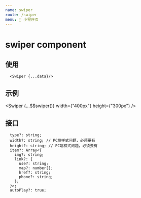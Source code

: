 ```yaml
---
name: swiper
route: /swiper
menu: 📃 小程序页
---
```



# swiper component

## 使用

```
  <Swiper {...data}/>
```

## 示例

<Swiper {...$$swiper()} width={"400px"} height={"300px"} />

## 接口

```
  type?: string;
  width?: string; // PC端样式问题，必须要有
  height?: string; // PC端样式问题，必须要有
  item?: Array<{
    img?: string;
    link?: {
      use?: string;
      map?: number[];
      href?: string;
      phone?: string;
    };
  }>;
  autoPlay?: true;
```
